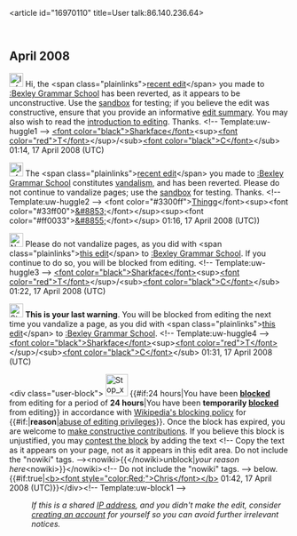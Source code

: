 <article id="16970110" title=User talk:86.140.236.64>
	<talkpage id="16970110" title="User talk:86.140.236.64">

== April 2008 ==

[[Image:Information.png|25px|left]] Hi, the &lt;span class=&quot;plainlinks&quot;&gt;[http://en.wikipedia.org/wiki/Bexley_Grammar_School?diff=206147777 recent edit]&lt;/span&gt; you made to [[:Bexley Grammar School]] has been reverted, as it appears to be unconstructive. Use the [[Wikipedia:Sandbox|sandbox]] for testing; if you believe the edit was constructive, ensure that you provide an informative [[Help:Edit summary|edit summary]]. You may also wish to read the [[Wikipedia:Introduction|introduction to editing]]. Thanks. &lt;!-- Template:uw-huggle1 --&gt; [[User:Sharkface217|&lt;font color=&quot;black&quot;&gt;Sharkface&lt;/font&gt;]]&lt;sup&gt;[[User talk:Sharkface217|&lt;font color=&quot;red&quot;&gt;T&lt;/font&gt;]]&lt;/sup&gt;/&lt;sub&gt;[[Special:Contributions/Sharkface217|&lt;font color=&quot;black&quot;&gt;C&lt;/font&gt;]]&lt;/sub&gt; 01:14, 17 April 2008 (UTC)

[[Image:Information.png|25px|left]] The &lt;span class=&quot;plainlinks&quot;&gt;[http://en.wikipedia.org/wiki/Bexley_Grammar_School?diff=206148112 recent edit]&lt;/span&gt; you made to [[:Bexley Grammar School]] constitutes [[Wikipedia:Vandalism|vandalism]], and has been reverted. Please do not continue to vandalize pages; use the [[Wikipedia:Sandbox|sandbox]] for testing. Thanks. &lt;!-- Template:uw-huggle2 --&gt; &lt;font color=&quot;#3300ff&quot;&gt;[[User:Thingg|Thingg]]&lt;/font&gt;&lt;sup&gt;&lt;font color=&quot;#33ff00&quot;&gt;[[User talk:Thingg|&amp;#8853;]]&lt;/font&gt;&lt;/sup&gt;&lt;sup&gt;&lt;font color=&quot;#ff0033&quot;&gt;[[Special:Contributions/Thingg|&amp;#8855;]]&lt;/font&gt;&lt;/sup&gt; 01:16, 17 April 2008 (UTC))

[[Image:Nuvola apps important.svg|25px|left]] Please do not vandalize pages, as you did with &lt;span class=&quot;plainlinks&quot;&gt;[http://en.wikipedia.org/wiki/Bexley_Grammar_School?diff=206149322 this edit]&lt;/span&gt; to [[:Bexley Grammar School]]. If you continue to do so, you will be blocked from editing. &lt;!-- Template:uw-huggle3 --&gt; [[User:Sharkface217|&lt;font color=&quot;black&quot;&gt;Sharkface&lt;/font&gt;]]&lt;sup&gt;[[User talk:Sharkface217|&lt;font color=&quot;red&quot;&gt;T&lt;/font&gt;]]&lt;/sup&gt;/&lt;sub&gt;[[Special:Contributions/Sharkface217|&lt;font color=&quot;black&quot;&gt;C&lt;/font&gt;]]&lt;/sub&gt; 01:22, 17 April 2008 (UTC)

[[Image:Stop hand nuvola.svg|25px|left]] '''This is your last warning'''. You will be blocked from editing the next time you vandalize a page, as you did with &lt;span class=&quot;plainlinks&quot;&gt;[http://en.wikipedia.org/wiki/Bexley_Grammar_School?diff=206150935 this edit]&lt;/span&gt; to [[:Bexley Grammar School]]. &lt;!-- Template:uw-huggle4 --&gt; [[User:Sharkface217|&lt;font color=&quot;black&quot;&gt;Sharkface&lt;/font&gt;]]&lt;sup&gt;[[User talk:Sharkface217|&lt;font color=&quot;red&quot;&gt;T&lt;/font&gt;]]&lt;/sup&gt;/&lt;sub&gt;[[Special:Contributions/Sharkface217|&lt;font color=&quot;black&quot;&gt;C&lt;/font&gt;]]&lt;/sub&gt; 01:31, 17 April 2008 (UTC)

&lt;div class=&quot;user-block&quot;&gt; [[Image:Stop x nuvola with clock.svg|40px|left]] {{#if:24 hours|You have been '''[[Wikipedia:Blocking policy|blocked]]''' from editing for a period of '''24 hours'''|You have been '''temporarily [[Wikipedia:Blocking policy|blocked]]''' from editing}} in accordance with [[Wikipedia:Blocking policy|Wikipedia's blocking policy]] for {{#if:|'''reason'''|[[Wikipedia:Vandalism|abuse of editing privileges]]}}. Once the block has expired, you are welcome to [[Wikipedia:Five pillars|make constructive contributions]].  If you believe this block is unjustified, you may [[Wikipedia:Appealing a block|contest the block]] by adding the text &lt;!-- Copy the text as it appears on your page, not as it appears in this edit area. Do not include the &quot;nowiki&quot; tags. --&gt;&lt;nowiki&gt;{{&lt;/nowiki&gt;unblock|''your reason here''&lt;nowiki&gt;}}&lt;/nowiki&gt;&lt;!-- Do not include the &quot;nowiki&quot; tags. --&gt; below. {{#if:true|[[User_talk:Chris G|&lt;b&gt;&lt;font style=&quot;color:Red;&quot;&gt;Chris&lt;/font&gt;&lt;/b&gt;]] 01:42, 17 April 2008 (UTC)}}&lt;/div&gt;&lt;!-- Template:uw-block1 --&gt;
:''If this is a shared [[IP address]], and you didn't make the edit, consider [[Wikipedia:Why create an account?|creating an account]] for yourself so you can avoid further irrelevant notices.''
	</talkpage>
</article>